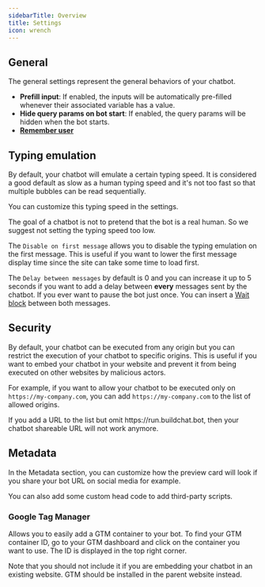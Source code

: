 ```yaml
---
sidebarTitle: Overview
title: Settings
icon: wrench
---
```


## General

The general settings represent the general behaviors of your chatbot.

- **Prefill input**: If enabled, the inputs will be automatically pre-filled whenever their associated variable has a value.
- **Hide query params on bot start**: If enabled, the query params will be hidden when the bot starts.
- [**Remember user**](./remember-user)

## Typing emulation

By default, your chatbot will emulate a certain typing speed. It is considered a good default as slow as a human typing speed and it's not too fast so that multiple bubbles can be read sequentially.

You can customize this typing speed in the settings.

The goal of a chatbot is not to pretend that the bot is a real human. So we suggest not setting the typing speed too low.

The `Disable on first message` allows you to disable the typing emulation on the first message. This is useful if you want to lower the first message display time since the site can take some time to load first.

The `Delay between messages` by default is 0 and you can increase it up to 5 seconds if you want to add a delay between **every** messages sent by the chatbot. If you ever want to pause the bot just once. You can insert a [Wait block](../editor/blocks/logic/wait) between both messages.

## Security

By default, your chatbot can be executed from any origin but you can restrict the execution of your chatbot to specific origins. This is useful if you want to embed your chatbot in your website and prevent it from being executed on other websites by malicious actors.

For example, if you want to allow your chatbot to be executed only on `https://my-company.com`, you can add `https://my-company.com` to the list of allowed origins.

<Warning>
  If you add a URL to the list but omit https://run.buildchat.bot, then your
  chatbot shareable URL will not work anymore.
</Warning>

## Metadata

In the Metadata section, you can customize how the preview card will look if you share your bot URL on social media for example.

You can also add some custom head code to add third-party scripts.

### Google Tag Manager

Allows you to easily add a GTM container to your bot. To find your GTM container ID, go to your GTM dashboard and click on the container you want to use. The ID is displayed in the top right corner.

Note that you should not include it if you are embedding your chatbot in an existing website. GTM should be installed in the parent website instead.
